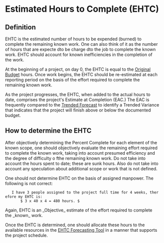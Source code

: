 = Estimated Hours to Complete (EHTC) =

== Definition ==
EHTC is the estimated number of hours to be expended (burned) to complete the remaining known work. One can also think of it as the number of hours that are expecte dto be charge dto the job to complete the known work. EHTC should account for known inefficiencies in the completion of the work.

At the beginning of a project, on day 0, the EHTC is equal to the [[Change Management|Original Budget]] hours. Once work begins, the EHTC should be re-estimated at each reporting period on the basis of the effort required to complete the remaining known work.

As the project progresses, the EHTC, when added to the actual hours to date, comprises the project's Estimate at Completion (EAC.) The EAC is frequently compared to the [[Change Management|Trended Forecast]] to identify a Trended Variance that indicates that the project will finish above or below the documented budget.

== How to determine the EHTC ==
After objectively determining the Percent Complete for each element of the known scope, one should objectively evaluate the remaining effort required to complete the known work, taking into account presumed efficiency and the degree of difficulty o fthe remaining known work. Do not take into account the hours spent to date; these are sunk hours. Also do not take into account any speculation about additional scope or work that is not defined.

One should not determine EHTC on the basis of assigned manpower. The following is not correct:

	I have 3 people assigned to the project full time for 4 weeks, therefore my EHTC is:
		$ 3 x 40 x 4 = 480 hours. $

Again, EHTC is an _Objective_ estimate of the effort required to complete the _known_ work.

Once the EHTC is determined, one should allocate these hours to the available resources in the [[EHTC Forecasting Tool]] in a manner that supports the project schedule.
